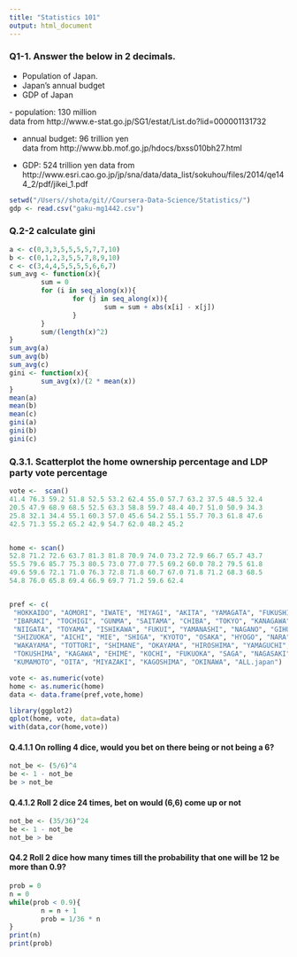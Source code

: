 ```yaml
---
title: "Statistics 101"
output: html_document
---
```


### Q1-1. Answer the below in 2 decimals.
- Population of Japan.
- Japan's annual budget
- GDP of Japan

<Answers>
- population: 130 million  
data from http://www.e-stat.go.jp/SG1/estat/List.do?lid=000001131732

- annual budget: 96 trillion yen  
data from http://www.bb.mof.go.jp/hdocs/bxss010bh27.html

- GDP: 524 trillion yen
data from http://www.esri.cao.go.jp/jp/sna/data/data_list/sokuhou/files/2014/qe144_2/pdf/jikei_1.pdf
```r
setwd("/Users//shota/git//Coursera-Data-Science/Statistics/")
gdp <- read.csv("gaku-mg1442.csv")
```

### Q.2-2 calculate gini

```r
a <- c(0,3,3,5,5,5,5,7,7,10)
b <- c(0,1,2,3,5,5,7,8,9,10)
c <- c(3,4,4,5,5,5,5,6,6,7)
sum_avg <- function(x){
        sum = 0
        for (i in seq_along(x)){
                for (j in seq_along(x)){
                        sum = sum + abs(x[i] - x[j])
                }
        }
        sum/(length(x)^2)
}
sum_avg(a)
sum_avg(b)
sum_avg(c)
gini <- function(x){
        sum_avg(x)/(2 * mean(x))
}
mean(a)
mean(b)
mean(c)
gini(a)
gini(b)
gini(c)
```

### Q.3.1. Scatterplot the home ownership percentage and LDP party vote percentage

```r
vote <-  scan()
41.4 76.3 59.2 51.8 52.5 53.2 62.4 55.0 57.7 63.2 37.5 48.5 32.4
20.5 47.9 68.9 68.5 52.5 63.3 58.8 59.7 48.4 40.7 51.0 50.9 34.3
25.8 32.1 34.4 55.1 60.3 57.0 45.6 54.2 55.1 55.7 70.3 61.8 47.6
42.5 71.3 55.2 65.2 42.9 54.7 62.0 48.2 45.2


home <- scan()
52.8 71.2 72.6 63.7 81.3 81.8 70.9 74.0 73.2 72.9 66.7 65.7 43.7
55.5 79.6 85.7 75.3 80.5 73.0 77.0 77.5 69.2 60.0 78.2 79.5 61.8
49.6 59.6 72.1 71.0 76.3 72.8 71.8 60.7 67.0 71.8 71.2 68.3 68.5
54.8 76.0 65.8 69.4 66.9 69.7 71.2 59.6 62.4


pref <- c(
 "HOKKAIDO", "AOMORI", "IWATE", "MIYAGI", "AKITA", "YAMAGATA", "FUKUSHIMA",
 "IBARAKI", "TOCHIGI", "GUNMA", "SAITAMA", "CHIBA", "TOKYO", "KANAGAWA",
 "NIIGATA", "TOYAMA", "ISHIKAWA", "FUKUI", "YAMANASHI", "NAGANO", "GIHU",
 "SHIZUOKA", "AICHI", "MIE", "SHIGA", "KYOTO", "OSAKA", "HYOGO", "NARA",
 "WAKAYAMA", "TOTTORI", "SHIMANE", "OKAYAMA", "HIROSHIMA", "YAMAGUCHI",
 "TOKUSHIMA", "KAGAWA", "EHIME", "KOCHI", "FUKUOKA", "SAGA", "NAGASAKI",
 "KUMAMOTO", "OITA", "MIYAZAKI", "KAGOSHIMA", "OKINAWA", "ALL.japan") 

vote <- as.numeric(vote)
home <- as.numeric(home)
data <- data.frame(pref,vote,home)

library(ggplot2)
qplot(home, vote, data=data)
with(data,cor(home,vote))
```

#### Q.4.1.1 On rolling 4 dice, would you bet on there being or not being a 6?

```r
not_be <- (5/6)^4
be <- 1 - not_be
be > not_be
```

#### Q.4.1.2 Roll 2 dice 24 times, bet on would (6,6) come up or not
```r
not_be <- (35/36)^24
be <- 1 - not_be
not_be > be
```

#### Q4.2 Roll 2 dice how many times till the probability that one will be 12 be more than 0.9?

```r
prob = 0
n = 0
while(prob < 0.9){
        n = n + 1
        prob = 1/36 * n  
}
print(n)
print(prob)
```

